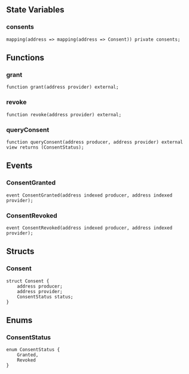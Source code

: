 
<HeaderTitle
  title="Consent Management"
  source="https://github.com/LED-UP/LED-UP-SMART-CONTRACTS/blob/46bc8208caaf3c05f42bbf95751a615170476620/src/contracts/Consent.sol"
/>
---

## State Variables

### consents

```solidity
mapping(address => mapping(address => Consent)) private consents;
```

## Functions

### grant

```solidity
function grant(address provider) external;
```

### revoke

```solidity
function revoke(address provider) external;
```

### queryConsent

```solidity
function queryConsent(address producer, address provider) external view returns (ConsentStatus);
```

## Events

### ConsentGranted

```solidity
event ConsentGranted(address indexed producer, address indexed provider);
```

### ConsentRevoked

```solidity
event ConsentRevoked(address indexed producer, address indexed provider);
```

## Structs

### Consent

```solidity
struct Consent {
    address producer;
    address provider;
    ConsentStatus status;
}
```

## Enums

### ConsentStatus

```solidity
enum ConsentStatus {
    Granted,
    Revoked
}
```
